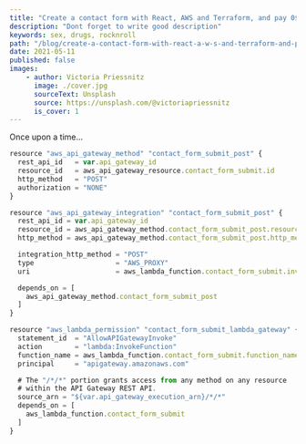 ```yaml
---
title: "Create a contact form with React, AWS and Terraform, and pay 0$ for everything"
description: "Dont forget to write good description"
keywords: sex, drugs, rocknroll
path: "/blog/create-a-contact-form-with-react-a-w-s-and-terraform-and-pay0-for-everything-"
date: 2021-05-11
published: false
images:
    - author: Victoria Priessnitz
      image: ./cover.jpg
      sourceText: Unsplash
      source: https://unsplash.com/@victoriapriessnitz
      is_cover: 1
---
```



Once upon a time...

~~~js file:infra/lambdas/contactFormSubmit/gateway.post.tf
resource "aws_api_gateway_method" "contact_form_submit_post" {
  rest_api_id   = var.api_gateway_id
  resource_id   = aws_api_gateway_resource.contact_form_submit.id
  http_method   = "POST"
  authorization = "NONE"
}

resource "aws_api_gateway_integration" "contact_form_submit_post" {
  rest_api_id = var.api_gateway_id
  resource_id = aws_api_gateway_method.contact_form_submit_post.resource_id
  http_method = aws_api_gateway_method.contact_form_submit_post.http_method

  integration_http_method = "POST"
  type                    = "AWS_PROXY"
  uri                     = aws_lambda_function.contact_form_submit.invoke_arn

  depends_on = [
    aws_api_gateway_method.contact_form_submit_post
  ]
}

resource "aws_lambda_permission" "contact_form_submit_lambda_gateway" {
  statement_id  = "AllowAPIGatewayInvoke"
  action        = "lambda:InvokeFunction"
  function_name = aws_lambda_function.contact_form_submit.function_name
  principal     = "apigateway.amazonaws.com"

  # The "/*/*" portion grants access from any method on any resource
  # within the API Gateway REST API.
  source_arn = "${var.api_gateway_execution_arn}/*/*"
  depends_on = [
    aws_lambda_function.contact_form_submit
  ]
}
~~~
